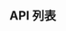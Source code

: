export const params = [{"key":"className","value":": string","optional":true,"version":"1.0.0","description":"自定义类名"},{"key":"style","value":": React.CSSProperties","optional":true,"version":"1.0.0","description":"自定义样式"},{"key":"style","value":": React.CSSProperties & CardCssTokens","optional":true,"version":"1.0.0","description":"自定义样式","default":"undefined"},{"key":"active","value":": boolean","optional":true,"version":"1.0.0","description":"是否展示动画效果","default":"false"},{"key":"avatar","value":": boolean","optional":true,"version":"1.0.0","description":"头像占位","default":"false"},{"key":"loading","value":": boolean","optional":true,"version":"1.0.0","description":"是否加载","default":"undefined"},{"key":"row","value":": number","optional":true,"version":"1.0.0","description":"自定义条数","default":"4"},{"key":"title","value":": boolean","optional":true,"version":"1.0.0","description":"标题","default":"false"},{"key":"brick","value":": boolean","optional":true,"version":"1.0.0","description":"块状","default":"false"}]
## API 列表
<Table name='skeleton' params={params}/>